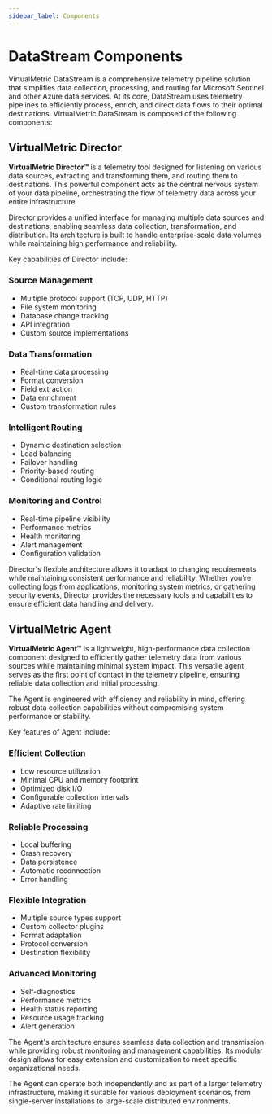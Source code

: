 ```yaml
---
sidebar_label: Components
---
```


# DataStream Components

VirtualMetric DataStream is a comprehensive telemetry pipeline solution that simplifies data collection, processing, and routing for Microsoft Sentinel and other Azure data services. At its core, DataStream uses telemetry pipelines to efficiently process, enrich, and direct data flows to their optimal destinations.
VirtualMetric DataStream is composed of the following components:

## VirtualMetric Director ##

**VirtualMetric Director&trade;** is a telemetry tool designed for listening on various data sources, extracting and transforming them, and routing them to destinations. This powerful component acts as the central nervous system of your data pipeline, orchestrating the flow of telemetry data across your entire infrastructure.

Director provides a unified interface for managing multiple data sources and destinations, enabling seamless data collection, transformation, and distribution. Its architecture is built to handle enterprise-scale data volumes while maintaining high performance and reliability.

Key capabilities of Director include:

### Source Management
  * Multiple protocol support (TCP, UDP, HTTP)
  * File system monitoring
  * Database change tracking
  * API integration
  * Custom source implementations

### Data Transformation
  * Real-time data processing
  * Format conversion
  * Field extraction
  * Data enrichment
  * Custom transformation rules

### Intelligent Routing
  * Dynamic destination selection
  * Load balancing
  * Failover handling
  * Priority-based routing
  * Conditional routing logic

### Monitoring and Control
  * Real-time pipeline visibility
  * Performance metrics
  * Health monitoring
  * Alert management
  * Configuration validation

Director's flexible architecture allows it to adapt to changing requirements while maintaining consistent performance and reliability. Whether you're collecting logs from applications, monitoring system metrics, or gathering security events, Director provides the necessary tools and capabilities to ensure efficient data handling and delivery.

## VirtualMetric Agent ##

**VirtualMetric Agent&trade;** is a lightweight, high-performance data collection component designed to efficiently gather telemetry data from various sources while maintaining minimal system impact. This versatile agent serves as the first point of contact in the telemetry pipeline, ensuring reliable data collection and initial processing.

The Agent is engineered with efficiency and reliability in mind, offering robust data collection capabilities without compromising system performance or stability.

Key features of Agent include:

### Efficient Collection
  * Low resource utilization
  * Minimal CPU and memory footprint
  * Optimized disk I/O
  * Configurable collection intervals
  * Adaptive rate limiting

### Reliable Processing
  * Local buffering
  * Crash recovery
  * Data persistence
  * Automatic reconnection
  * Error handling

### Flexible Integration
  * Multiple source types support
  * Custom collector plugins
  * Format adaptation
  * Protocol conversion
  * Destination flexibility

### Advanced Monitoring
  * Self-diagnostics
  * Performance metrics
  * Health status reporting
  * Resource usage tracking
  * Alert generation

The Agent's architecture ensures seamless data collection and transmission while providing robust monitoring and management capabilities. Its modular design allows for easy extension and customization to meet specific organizational needs.

The Agent can operate both independently and as part of a larger telemetry infrastructure, making it suitable for various deployment scenarios, from single-server installations to large-scale distributed environments.
